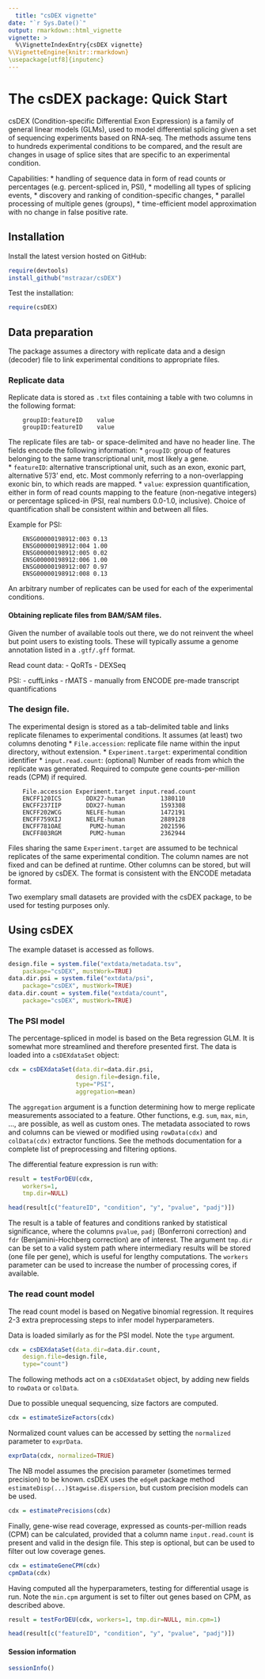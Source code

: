 ```yaml
---
  title: "csDEX vignette"
date: "`r Sys.Date()`"
output: rmarkdown::html_vignette
vignette: >
  %\VignetteIndexEntry{csDEX vignette}
%\VignetteEngine{knitr::rmarkdown}
\usepackage[utf8]{inputenc}
---
```



# The csDEX package: Quick Start

  
csDEX (Condition-specific Differential Exon Expression) is a family of general
linear models (GLMs), used to model differential splicing given a set of
sequencing experiments based on RNA-seq. The methods assume tens to hundreds
experimental conditions to be compared, and the result are
changes in usage of splice sites that are specific to an
experimental condition. 

Capabilities:
* handling of sequence data in form of read counts or percentages (e.g. percent-spliced in, PSI),
* modelling all types of splicing events,
* discovery and ranking of condition-specific changes,
* parallel processing of multiple genes (groups),
* time-efficient model approximation with no change in false positive rate.

## Installation

Install the latest version hosted on GitHub:
```r
require(devtools)
install_github("mstrazar/csDEX")
```

Test the installation:
```r
require(csDEX)
```

## Data preparation

The package assumes a directory with replicate data and a design (decoder) file
to link experimental conditions to appropriate files.


### Replicate data
 
Replicate data is stored as `.txt` files containing a table with two columns in the
following format:
```
    groupID:featureID    value
    groupID:featureID    value
```

The replicate files are tab- or space-delimited and have no header line. The
fields encode the following information:
* `groupID`: group of features belonging to the same transcriptional unit,
    most likely a gene.    
* `featureID`: alternative transcriptional unit, such as an exon, exonic
    part, alternative 5'/3' end, etc. Most commonly referring to a
    non-overlapping exonic bin, to which reads are mapped.
* `value`: expression quantification, either in form of read counts mapping
    to the feature (non-negative integers) or percentage spliced-in (PSI,
    real numbers 0.0-1.0, inclusive). Choice of quantification shall be
    consistent within and between all files.

Example for PSI:

```
    ENSG00000198912:003 0.13
    ENSG00000198912:004 1.00
    ENSG00000198912:005 0.02
    ENSG00000198912:006 1.00
    ENSG00000198912:007 0.97
    ENSG00000198912:008 0.13
```


An arbitrary number of replicates can be used for each of the experimental conditions.


#### Obtaining replicate files from BAM/SAM files. 

Given the number of available tools out there, we do not reinvent the wheel but
point users to existing tools. These will typically assume a genome annotation
listed in a `.gtf/.gff` format.

Read count data:
- QoRTs
- DEXSeq

PSI:
- cuffLinks
- rMATS
- manually from ENCODE pre-made transcript quantifications


### The design file.

The experimental design is stored as a tab-delimited table and links replicate filenames to
experimental conditions. It assumes (at least) two columns denoting
* `File.accession`: replicate file name within the input directory, without extension.
* `Experiment.target`: experimental condition identifier
* `input.read.count`: (optional) Number of reads from which the replicate was generated. Required to compute gene counts-per-million reads (CPM) if required.

```
    File.accession Experiment.target input.read.count
    ENCFF120ICS       DDX27-human          1380110
    ENCFF237IIP       DDX27-human          1593308
    ENCFF202WCG       NELFE-human          1472191
    ENCFF759XIJ       NELFE-human          2889128
    ENCFF781OAE        PUM2-human          2021596
    ENCFF803RGM        PUM2-human          2362944
```

Files sharing the same `Experiment.target` are assumed to be technical replicates
of the same experimental condition. The column names are not fixed and can be defined at
runtime. Other columns can be stored, but will be ignored by csDEX. The format
is consistent with the ENCODE metadata format.


Two exemplary small datasets are provided with the csDEX package, to be
used for testing purposes only.



## Using csDEX

The example dataset is accessed as follows.
```r
design.file = system.file("extdata/metadata.tsv", 
    package="csDEX", mustWork=TRUE)
data.dir.psi = system.file("extdata/psi", 
    package="csDEX", mustWork=TRUE)
data.dir.count = system.file("extdata/count", 
    package="csDEX", mustWork=TRUE)
```

### The PSI model

The percentage-spliced in model is based on the Beta regression GLM. It is somewhat
more streamlined and therefore presented first.  The data is loaded into a
`csDEXdataSet` object:

```r
cdx = csDEXdataSet(data.dir=data.dir.psi, 
                   design.file=design.file, 
                   type="PSI",
                   aggregation=mean)
```

The `aggregation` argument is a function determining how to merge replicate
measurements associated to a feature.  Other functions, e.g. `sum`, `max`,
`min`, ..., are possible, as well as custom ones. The metadata associated to
rows and columns can be viewed or modified using `rowData(cdx)` and
`colData(cdx)` extractor functions. See the methods documentation for a
complete list of preprocessing and filtering options.


The differential feature expression is run with:

```r
result = testForDEU(cdx, 
    workers=1, 
    tmp.dir=NULL)
```

```r
head(result[c("featureID", "condition", "y", "pvalue", "padj")])
```

The result is a table of features and conditions ranked by statistical
significance, where the columns `pvalue`, `padj` (Bonferroni correction) and
`fdr` (Benjamini-Hochberg correction) are of interest. The argument `tmp.dir`
can be set to a valid system path where intermediary results will be stored
(one file per gene), which is useful for lengthy computations. The `workers`
parameter can be used to increase the number of processing cores, if available.


### The read count model

The read count model is based on Negative binomial regression. It requires 2-3
extra preprocessing steps to infer model hyperparameters. 


Data is loaded similarly as for the PSI model. Note the `type` argument.

```r
cdx = csDEXdataSet(data.dir=data.dir.count, 
    design.file=design.file, 
    type="count")
```

The following methods act on a `csDEXdataSet` object, by adding new fields to `rowData` or `colData`.

Due to possible unequal sequencing, size factors are computed.

```r
cdx = estimateSizeFactors(cdx)
```

Normalized count values can be accessed by setting the `normalized` parameter
to `exprData`.

```r
exprData(cdx, normalized=TRUE)
```

The NB model assumes the precision parameter (sometimes termed precision) to be known.
csDEX uses the `edgeR` package method `estimateDisp(...)$tagwise.dispersion`, but custom
precision models can be used.

```r
cdx = estimatePrecisions(cdx)
```

Finally, gene-wise read coverage, expressed as counts-per-million reads (CPM)
can be calculated, provided that a column name `input.read.count` is present
and valid in the design file. This step is optional, but can be used to 
filter out low coverage genes.

```r
cdx = estimateGeneCPM(cdx)
cpmData(cdx)
```

Having computed all the hyperparameters, testing for differential
usage is run. Note the `min.cpm` argument is set to filter out genes
based on CPM, as described above.

```r
result = testForDEU(cdx, workers=1, tmp.dir=NULL, min.cpm=1)
```

```r
head(result[c("featureID", "condition", "y", "pvalue", "padj")])
```

#### Session information
```r
sessionInfo()
```
